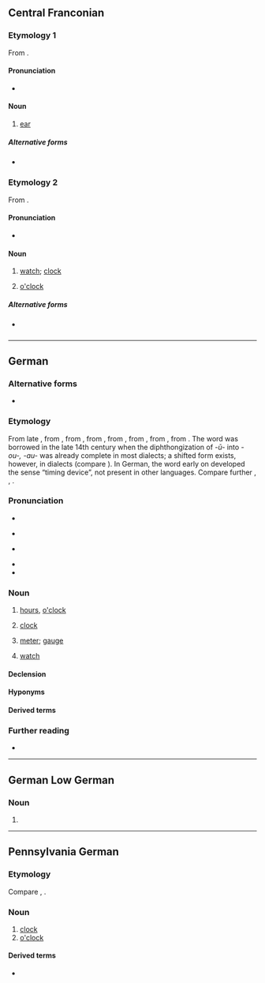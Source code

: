 ==Central Franconian==

===Etymology 1===
From {{inh|gmw-cfr|goh|ōra}}.

====Pronunciation====
* {{IPA|gmw-cfr|/uə̯/}}

====Noun====
{{head|gmw-cfr|noun|g=n|plural|Uhre|diminutive|Ührche}}

# {{lb|gmw-cfr|Ripuarian|northern|_|Moselle Franconian}} [[ear]]
#: {{ux|gmw-cfr|Wann de schlääch hürs, wäsch der de Föß, datt der Dreck us de '''Uhre''' nohrötsch.|Wash your feet if you can’t hear well, so that the dirt from your '''ears''' can slide down.}}

=====Alternative forms=====
* {{l|gmw-cfr|Ohr}} {{i|southern Moselle Franconian}}

===Etymology 2===
From {{der|gmw-cfr|dum|ūre}}.

====Pronunciation====
* {{IPA|gmw-cfr|/uə̯/}} {{i|in some dialects distinguished from etymology 1 by [[w:de:Rheinische Schärfung|tone]]}}

====Noun====
{{head|gmw-cfr|noun|g=f|plural|Uhre|diminutive|Ührche}}

# {{lb|gmw-cfr|Ripuarian}} [[watch]]; [[clock]]
# {{lb|gmw-cfr|Ripuarian}} [[o'clock]]

=====Alternative forms=====
* {{l|gmw-cfr|Ouher}} {{i|Moselle Franconian}}

----

==German==

===Alternative forms===
* {{alter|de|h||common abbreviation}}

===Etymology===
From late {{inh|de|gmh|ūre}}, from {{der|de|gml|ûre|t=hour}}, from {{der|de|dum|ure}}, from {{der|de|odt|*ūra}}, from {{der|de|fro|houre}}, from {{der|de|la|hōra}}, from {{der|de|grc|ὥρα}}, from {{der|de|ine-pro|*yeh₁-||year, season}}. The word was borrowed in the late 14th century when the diphthongization of ''-ū-'' into ''-ou-, -au-'' was already complete in most dialects; a shifted form exists, however, in dialects (compare {{cog|lb|Auer}}). In German, the word early on developed the sense “timing device”, not present in other languages. Compare further {{cog|nl|uur}}, {{cog|en|hour}}, {{cog|fr|heure}}.

===Pronunciation===
* {{IPA|de|/uːr/|[ʔu(ː)ɐ̯]|}}
* {{a|Germany}} {{audio|de|De-Uhr.ogg}}
* {{a|Austria}} {{audio|de|De-at-Uhr.ogg}}
* {{homophones|de|ur-|Ur}}
* {{rhymes|de|uːɐ̯}}

===Noun===
{{de-noun|f||Uhren}}

# {{lb|de|invariable}} [[hour|hours]], [[o'clock]] {{gloss|indicates the time within a twelve- or twenty-four-hour period}}
#: {{uxi|de|Es ist vier '''Uhr'''.|It is four '''o'clock'''.}}
#: {{uxi|de|Es ist vier '''Uhr''' zwölf.|It is twelve minutes past four.}}
#: {{uxi|de|Wieviel '''Uhr''' ist es?|What time is it?}}
# [[clock]] {{gloss|instrument used to measure or keep track of time}}
#: {{ux|de|Meine '''Uhr''' geht nach.|My '''watch''' is running slow.}}
# {{lb|de|in compounds}} [[meter]]; [[gauge]] {{gloss|a kind of measuring device, typically for water and gas consumption}}
#: {{uxi|de|Wasser'''uhr'''|water meter}}
#: {{uxi|de|Gas'''uhr'''|gas meter}}
# [[watch]] {{gloss|worn, portable timepiece}}
#: {{syn|de|Armbanduhr}}

====Declension====
{{de-decl-noun-f|en}}

====Hyponyms====
{{der4|de|Analoguhr|Antik-Uhr|Armbanduhr|Atomuhr|Automatikuhr|Bahnhofsuhr|Benzinuhr|Blumenuhr|Countdown-Uhr|Damenuhr|Digitaluhr|Drehpendeluhr|Eieruhr|Funkuhr|Gasuhr|Herrenuhr|Kirchturmuhr|[[Kontrolluhr]], [[Stechuhr]], [[Stempeluhr]]|Kuckucksuhr|Laufuhr|Messuhr|Multifunktionsuhr|Normaluhr|Parkuhr|[[Pendeluhr]], [[Standuhr]]|Quarzuhr|Rubidiumuhr|rund um die Uhr|Sanduhr|Sonnenuhr|Stromuhr|Schachuhr|Schuluhr|Spieluhr|Sportuhr|Stoppuhr|Stundenglas|Stutzuhr|Tankuhr|Taschenuhr|Taucheruhr|Turmuhr|Wanduhr|Wasseruhr}}

====Derived terms====
{{der4|de|rund um die Uhr|Uhrenfeder|Uhrglasnagel|Uhrmacher|Uhrwerk|Uhrzeit}}

===Further reading===
* {{R:Duden}}

{{C|de|Jewelry}}

{{C|de|Time}}

----

==German Low German==

===Noun===
{{nds-de-noun|g=n}}

# {{alternative spelling of|nds-de|Ur}}

----

==Pennsylvania German==

===Etymology===
Compare {{cog|de|Uhr}}, {{cog|nl|uur}}.

===Noun===
{{head|pdc|noun|g=f|plural|Uhre}}

# [[clock]]
# [[o'clock]]

====Derived terms====
* {{l|pdc|Hausuhr}}